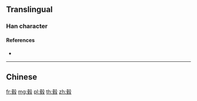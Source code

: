 {{also|轂}}
==Translingual==

===Han character===
{{Han char|rn=79|rad=殳|as=09|sn=13|four=|canj=GQHNE|ids=⿹⿰⿱士冖殳车}}

====References====
* {{Han ref|kx=0587.031|hdz=32161.070|uh=6BC2|ud=27586}}

----

==Chinese==
{{zh-see|轂}}

[[fr:毂]]
[[mg:毂]]
[[pl:毂]]
[[th:毂]]
[[zh:毂]]